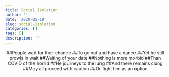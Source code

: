 ```yaml
---
title: Social Isolation
author: ''
date: '2020-05-19'
slug: social-isolation
categories: []
tags: []
description: ''
---
```


<center>
##People wait for their chance
##To go out and have a dance
##Yet he still prowls in wait
##Waiting of your date
##Nothing is more morbid
##Than COVID of the horrid
##He journeys to the lung
##And there remains clung
##May all proceed with caution
##Or fight him as an option
</center>